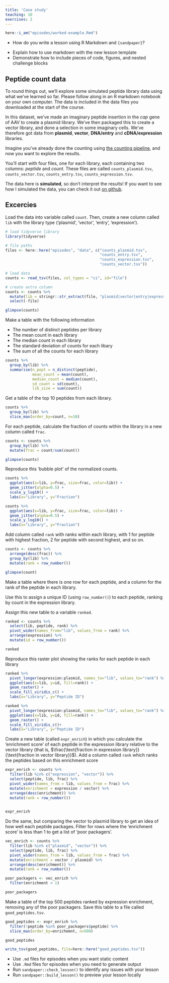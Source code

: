 ```yaml
---
title: 'Case study'
teaching: 10
exercises: 2
---
```


```r
here::i_am("episodes/worked-example.Rmd")
```


:::::::::::::::::::::::::::::::::::::: questions 

- How do you write a lesson using R Markdown and `{sandpaper}`?

::::::::::::::::::::::::::::::::::::::::::::::::

::::::::::::::::::::::::::::::::::::: objectives

- Explain how to use markdown with the new lesson template
- Demonstrate how to include pieces of code, figures, and nested challenge blocks

::::::::::::::::::::::::::::::::::::::::::::::::

## Peptide count data

To round things out, we'll explore some simulated peptide library data using what we've learned so far.  Please follow along in an R markdown notebook on your own computer.  The data is included in the data files you downloaded at the start of the course.

In this dataset, we've made an imaginary peptide insertion in the *cap* gene of AAV to create a plasmid library. We've then packaged this to create a vector library, and done a selection in some imaginary cells.  We've therefore got data from **plasmid**, **vector**, **DNA/entry** and **cDNA/expression** libraries.  

Imagine you've already done the counting using [the counting pipeline](https://github.com/szsctt/ngs_barcodes), and now you want to explore the results.  

You'll start with four files, one for each library, each containing two columns: *peptide* and *count*. These files are called `counts_plasmid.tsv`, `counts_vector.tsv`, `counts_entry.tsv`, `counts_expression.tsv`.

The data here is **simulated**, so don't interpret the results!  If you want to see how I simulated the data, you can check it out [on github](https://github.com/szsctt/cmri_R_workshop/blob/main/episodes/files/sim_pept.R).

## Excercies

:::::::::::::::::::::::: challenge 

Load the data into variable called `count`.  Then, create a new column called `lib` with the library type ('plasmid', 'vector', 'entry', 'expression').

:::::::::::::: solution
```r
# load tidyverse library
library(tidyverse)
```



```r
# file paths
files <- here::here("episodes", "data", c("counts_plasmid.tsv", 
                                          "counts_entry.tsv",
                                          "counts_expression.tsv",
                                          "counts_vector.tsv"))

# load data
counts <- read_tsv(files, col_types = "ci", id="file")

# create extra column
counts <- counts %>% 
  mutate(lib = stringr::str_extract(file, "plasmid|vector|entry|expression")) %>% 
  select(-file)

glimpse(counts)

```

:::::::::::::::::::::::

::::::::::::::::::::::::::::::::::



:::::::::::::::::::::::: challenge 

Make a table with the following information

 - The number of distinct peptides per library
 - The mean count in each library
 - The median count in each library
 - The standard deviation of counts for each libary
 - The sum of all the counts for each library
 
:::::::::::::: solution

```r
counts %>% 
  group_by(lib) %>% 
  summarise(n_pept = n_distinct(peptide),
            mean_count = mean(count),
            median_count = median(count),
            sd_count = sd(count),
            lib_size = sum(count))

```

:::::::::::::::::::::::

::::::::::::::::::::::::::::::::::




:::::::::::::::::::::::: challenge

Get a table of the top 10 peptides from each library.

:::::::::::::: solution

```r
counts %>% 
  group_by(lib) %>% 
  slice_max(order_by=count, n=10)

```

:::::::::::::::::::::::

::::::::::::::::::::::::::::::::::




:::::::::::::::::::::::: challenge 

For each peptide, calculate the fraction of counts within the library in a new column called `frac`.

:::::::::::::: solution

```r
counts <- counts %>% 
  group_by(lib) %>% 
  mutate(frac = count/sum(count))

glimpse(counts)
```

:::::::::::::::::::::::

::::::::::::::::::::::::::::::::::
 




:::::::::::::::::::::::: challenge 

Reproduce this 'bubble plot' of the normalized counts.

```r
counts %>% 
  ggplot(aes(x=lib, y=frac, size=frac, color=lib)) +
  geom_jitter(alpha=0.5) +
  scale_y_log10() +
  labs(x="Library", y="Fraction")
```

:::::::::::::: solution

```r
counts %>% 
  ggplot(aes(x=lib, y=frac, size=frac, color=lib)) +
  geom_jitter(alpha=0.5) +
  scale_y_log10() +
  labs(x="Library", y="Fraction")
```

:::::::::::::::::::::::

::::::::::::::::::::::::::::::::::




:::::::::::::::::::::::: challenge 

Add column called `rank` with ranks within each library, with 1 for peptide with highest fraction, 2 for peptide with second highest, and so on.

:::::::::::::: solution
```r
counts <- counts %>% 
  arrange(desc(frac)) %>% 
  group_by(lib) %>% 
  mutate(rank = row_number())

glimpse(count)
```
:::::::::::::::::::::::
::::::::::::::::::::::::::::::::::



:::::::::::::::::::::::: challenge 

Make a table where there is one row for each peptide, and a column for the rank of the peptide in each library. 

Use this to assign a unique ID (using `row_number()`) to each peptide, ranking by count in the expression library.

Assign this new table to a variable `ranked`.


:::::::::::::: solution
```r
ranked <- counts %>% 
  select(lib, peptide, rank) %>% 
  pivot_wider(names_from="lib", values_from = rank) %>% 
  arrange(expression) %>% 
  mutate(id = row_number())

ranked
```
:::::::::::::::::::::::
::::::::::::::::::::::::::::::::::



:::::::::::::::::::::::: challenge 

Reproduce this raster plot showing the ranks for each peptide in each library
 

```r
ranked %>% 
  pivot_longer(expression:plasmid, names_to="lib", values_to="rank") %>% 
  ggplot(aes(x=lib, y=id, fill=rank)) +
  geom_raster() +
  scale_fill_viridis_c() +
  labs(x="Library", y="Peptide ID")
```


:::::::::::::: solution
```r
ranked %>% 
  pivot_longer(expression:plasmid, names_to="lib", values_to="rank") %>% 
  ggplot(aes(x=lib, y=id, fill=rank)) +
  geom_raster() +
  scale_fill_viridis_c()+
  labs(x="Library", y="Peptide ID")
```
:::::::::::::::::::::::
::::::::::::::::::::::::::::::::::

:::::::::::::::::::::::: challenge 

Create a new table (called `expr_enrich`) in which you calculate the 'enrichment score' of each peptide in the expression library relative to the vector library (that is, $\frac{\text{fraction in expression library}}{\text{fraction in vector library}}$). Add a column called `rank` which ranks the peptides based on this enrichment score

:::::::::::::: solution

```r
expr_enrich <- counts %>% 
  filter(lib %in% c("expression", "vector")) %>% 
  select(peptide, lib, frac) %>% 
  pivot_wider(names_from = lib, values_from = frac) %>% 
  mutate(enrichment = expression / vector) %>% 
  arrange(desc(enrichment)) %>% 
  mutate(rank = row_number())
 

expr_enrich 
```


:::::::::::::::::::::::
::::::::::::::::::::::::::::::::::



:::::::::::::::::::::::: challenge 

Do the same, but comparing the vector to plasmid library to get an idea of how well each peptide packages. Filter for rows where the 'enrichment score' is less than 1 to get a list of 'poor packagers'.

:::::::::::::: solution

```r
vec_enrich <- counts %>% 
  filter(lib %in% c("plasmid", "vector")) %>% 
  select(peptide, lib, frac) %>% 
  pivot_wider(names_from = lib, values_from = frac) %>% 
  mutate(enrichment = vector / plasmid) %>% 
  arrange(desc(enrichment)) %>% 
  mutate(rank = row_number())

poor_packagers <- vec_enrich %>% 
  filter(enrichment < 1)

poor_packagers
```


:::::::::::::::::::::::
::::::::::::::::::::::::::::::::::

:::::::::::::::::::::::: challenge 

Make a table of the top 500 peptides ranked by expression enrichment, removing any of the poor packagers.  Save this table to a file called `good_peptides.tsv`.

:::::::::::::: solution

```r
good_peptides <- expr_enrich %>% 
  filter(!peptide %in% poor_packagers$peptide) %>% 
  slice_max(order_by=enrichemnt, n=500)

good_peptides 

write_tsv(good_peptides, file=here::here("good_peptides.tsv"))
```


:::::::::::::::::::::::
::::::::::::::::::::::::::::::::::



::::::::::::::::::::::::::::::::::::: keypoints 

- Use `.md` files for episodes when you want static content
- Use `.Rmd` files for episodes when you need to generate output
- Run `sandpaper::check_lesson()` to identify any issues with your lesson
- Run `sandpaper::build_lesson()` to preview your lesson locally

::::::::::::::::::::::::::::::::::::::::::::::::

